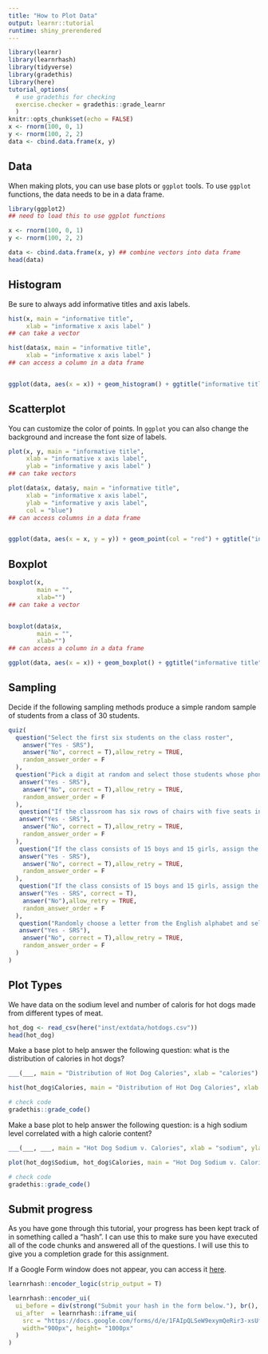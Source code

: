 ```yaml
---
title: "How to Plot Data"
output: learnr::tutorial
runtime: shiny_prerendered
---
```


```r
library(learnr)
library(learnrhash)
library(tidyverse)
library(gradethis)
library(here)
tutorial_options(
  # use gradethis for checking
  exercise.checker = gradethis::grade_learnr
  )
knitr::opts_chunk$set(echo = FALSE)
x <- rnorm(100, 0, 1)
y <- rnorm(100, 2, 2)
data <- cbind.data.frame(x, y)
```

## Data

When making plots, you can use base plots or `ggplot` tools. To use `ggplot` functions, the data needs to be in a data frame.

```r
library(ggplot2) 
## need to load this to use ggplot functions

x <- rnorm(100, 0, 1)
y <- rnorm(100, 2, 2)

data <- cbind.data.frame(x, y) ## combine vectors into data frame
head(data)
```

## Histogram

Be sure to always add informative titles and axis labels.

```r
hist(x, main = "informative title",
     xlab = "informative x axis label" )
## can take a vector

hist(data$x, main = "informative title",
     xlab = "informative x axis label" )
## can access a column in a data frame


ggplot(data, aes(x = x)) + geom_histogram() + ggtitle("informative title") + xlab("informative x axis label")
```

## Scatterplot

You can customize the color of points. In `ggplot` you can also change the background and increase the font size of labels.

```r
plot(x, y, main = "informative title",
     xlab = "informative x axis label",
     ylab = "informative y axis label" )
## can take vectors

plot(data$x, data$y, main = "informative title",
     xlab = "informative x axis label",
     ylab = "informative y axis label",
     col = "blue")
## can access columns in a data frame


ggplot(data, aes(x = x, y = y)) + geom_point(col = "red") + ggtitle("informative title") + xlab("informative x axis label") + ylab("informative y axis label") + theme_minimal(base_size = 12)
```


## Boxplot

```r
boxplot(x,
        main = "",
        xlab="")
## can take a vector


boxplot(data$x,
        main = "",
        xlab="")
## can access a column in a data frame

ggplot(data, aes(x = x)) + geom_boxplot() + ggtitle("informative title") + xlab("informative x axis label") 
```


## Sampling

Decide if the following sampling methods produce a simple random sample of students from a class of 30 students.

```r
quiz(
  question("Select the first six students on the class roster",
    answer("Yes - SRS"),
    answer("No", correct = T),allow_retry = TRUE,
    random_answer_order = F
  ),
  question("Pick a digit at random and select those students whose phonen umbers end in that digit.",
   answer("Yes - SRS"),
    answer("No", correct = T),allow_retry = TRUE,
    random_answer_order = F
  ),
   question("If the classroom has six rows of chairs with five seats in each row, choose a row at rando and select all students in that row.",
   answer("Yes - SRS"),
    answer("No", correct = T),allow_retry = TRUE,
    random_answer_order = F
  ),
   question("If the class consists of 15 boys and 15 girls, assign the boys the numbers from 1 to 15, and the girls the numbers from 16-30. Then use a random digit table to select six numbers from 1 to 30. Select the students assigned those numbers in your sample.",
   answer("Yes - SRS"),
    answer("No", correct = T),allow_retry = TRUE,
    random_answer_order = F
  ),
   question("If the class consists of 15 boys and 15 girls, assign the boys teh numbers from 1 to 15, and the girls the numbers from 16-30. Then use a random digit table to select three numbers from 1 to 15 and three numbers from 16-30. Select the students assigned those numbers in your sample.",
   answer("Yes - SRS", correct = T),
    answer("No"),allow_retry = TRUE,
    random_answer_order = F
  ),
   question("Randomly choose a letter from the English alphabet and select for the sample those students whose last names begin with that letter. If no last name begins with that letter, randomly choose another letter from the alphabet.",
   answer("Yes - SRS"),
    answer("No", correct = T),allow_retry = TRUE,
    random_answer_order = F
  )
)
```

## Plot Types

We have data on the sodium level and number of caloris for hot dogs made from different types of meat.

```r
hot_dog <- read_csv(here("inst/extdata/hotdogs.csv")) 
head(hot_dog)
```

Make a base plot to help answer the following question: what is the distribution of calories in hot dogs?

```r
___(___, main = "Distribution of Hot Dog Calories", xlab = "calories")
```

```r
hist(hot_dog$Calories, main = "Distribution of Hot Dog Calories", xlab = "calories")
```

```r
# check code
gradethis::grade_code()
```

Make a base plot to help answer the following question: is a high sodium level correlated with a high calorie content?

```r
___(___, ___, main = "Hot Dog Sodium v. Calories", xlab = "sodium", ylab = "calories")
```

```r
plot(hot_dog$Sodium, hot_dog$Calories, main = "Hot Dog Sodium v. Calories", xlab = "sodium", ylab = "calories")
```

```r
# check code
gradethis::grade_code()
```


## Submit progress

As you have gone through this tutorial, your progress has been kept track of in something called a "hash". I can use this to make sure you have executed all of the code chunks and answered all of the questions. I will use this to give you a completion grade for this assignment. 

If a Google Form window does not appear, you can access it [here](https://docs.google.com/forms/d/e/1FAIpQLSeW9exymQeRir3-xsUfzm6JPVWB9XHaKHkAa-hpR0ne1g7gyw/viewform).

```r
learnrhash::encoder_logic(strip_output = T)
```

```r
learnrhash::encoder_ui(
  ui_before = div(strong("Submit your hash in the form below."), br(), br()),
  ui_after  = learnrhash::iframe_ui(
    src = "https://docs.google.com/forms/d/e/1FAIpQLSeW9exymQeRir3-xsUfzm6JPVWB9XHaKHkAa-hpR0ne1g7gyw/viewform", 
    width="900px", height= "1000px"
  )
)
```



